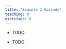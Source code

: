 ```yaml
---
title: "Example 2 Episode"
teaching: 0
exercises: 0
---
```


:::::::::::::::::::::::::::::::::::::: questions 

- TODO

::::::::::::::::::::::::::::::::::::::::::::::::

::::::::::::::::::::::::::::::::::::: objectives

- TODO

::::::::::::::::::::::::::::::::::::::::::::::::

